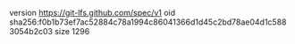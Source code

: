 version https://git-lfs.github.com/spec/v1
oid sha256:f0b1b73ef7ac52884c78a1994c86041366d1d45c2bd78ae04d1c5883054b2c03
size 1296
